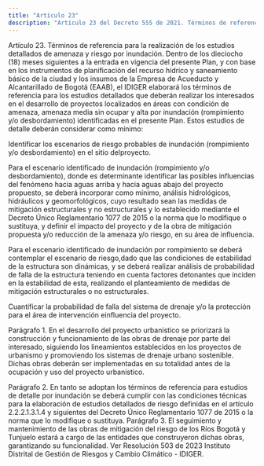 ```yaml
---
title: "Artículo 23"
description: "Artículo 23 del Decreto 555 de 2021. Términos de referencia para la realización de los estudios detallados de amenaza y riesgo por inu..."
---
```


Artículo 23. Términos de referencia para la realización de los estudios detallados de amenaza y riesgo por inundación. Dentro de los dieciocho (18) meses siguientes a la entrada en vigencia del presente Plan, y con base en los instrumentos de planificación del recurso hídrico y saneamiento básico de la ciudad y los insumos de la Empresa de Acueducto y Alcantarillado de Bogotá (EAAB), el IDIGER elaborará los términos de referencia para los estudios detallados que deberán realizar los interesados en el desarrollo de proyectos localizados en áreas con condición de amenaza, amenaza media sin ocupar y alta por inundación (rompimiento y/o desbordamiento) identificadas en el presente Plan. Estos estudios de detalle deberán considerar como mínimo:
 
Identificar los escenarios de riesgo probables de inundación (rompimiento y/o desbordamiento) en el sitio delproyecto.
 
Para el escenario identificado de inundación (rompimiento y/o desbordamiento), donde es determinante identificar las posibles influencias del fenómeno hacia aguas arriba y hacia aguas abajo del proyecto propuesto, se deberá incorporar como mínimo, análisis hidrológicos, hidráulicos y geomorfológicos, cuyo resultado sean las medidas de mitigación estructurales y no estructurales y lo establecido mediante el Decreto Único Reglamentario 1077 de 2015 o la norma que lo modifique o sustituya, y definir el impacto del proyecto y de la obra de mitigación propuesta y/o reducción de la amenaza y/o riesgo, en su área de influencia.
 
Para el escenario identificado de inundación por rompimiento se deberá contemplar el escenario de riesgo,dado que las condiciones de estabilidad de la estructura son dinámicas, y se deberá realizar análisis de probabilidad de falla de la estructura teniendo en cuenta factores detonantes que inciden en la estabilidad de esta, realizando el planteamiento de medidas de mitigación estructurales o no estructurales.
 
Cuantificar la probabilidad de falla del sistema de drenaje y/o la protección para el área de intervención einfluencia del proyecto.
 
Parágrafo 1. En el desarrollo del proyecto urbanístico se priorizará la construcción y funcionamiento de las obras de drenaje por parte del interesado, siguiendo los lineamientos establecidos en los proyectos de urbanismo y promoviendo los sistemas de drenaje urbano sostenible. Dichas obras deberán ser implementadas en su totalidad antes de la ocupación y uso del proyecto urbanístico.
 
Parágrafo 2. En tanto se adoptan los términos de referencia para estudios de detalle por inundación se deberá cumplir con las condiciones técnicas para la elaboración de estudios detallados de riesgo definidas en el artículo 2.2.2.1.3.1.4 y siguientes del Decreto Único Reglamentario 1077 de 2015 o la norma que lo modifique o sustituya.
Parágrafo 3. El seguimiento y mantenimiento de las obras de mitigación del riesgo de los Ríos Bogotá y Tunjuelo estará a cargo de las entidades que construyeron dichas obras, garantizando su funcionalidad.
Ver Resolución 503 de 2023 Instituto Distrital de Gestión de Riesgos y Cambio Climático - IDIGER.